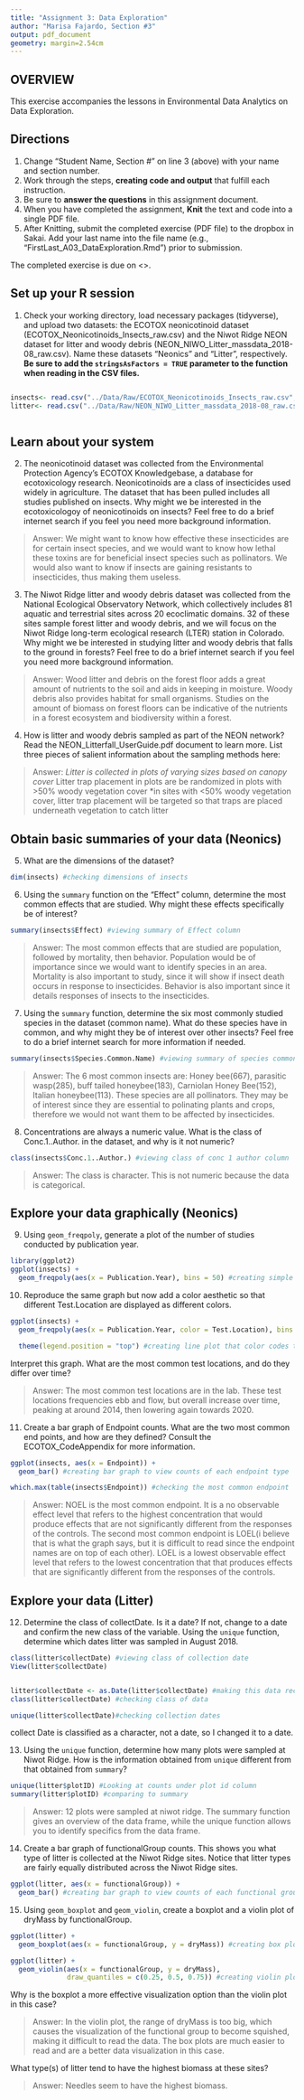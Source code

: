 ```yaml
---
title: "Assignment 3: Data Exploration"
author: "Marisa Fajardo, Section #3"
output: pdf_document
geometry: margin=2.54cm
---
```


## OVERVIEW

This exercise accompanies the lessons in Environmental Data Analytics on Data Exploration. 

## Directions
1. Change "Student Name, Section #" on line 3 (above) with your name and section number.
2. Work through the steps, **creating code and output** that fulfill each instruction.
3. Be sure to **answer the questions** in this assignment document.
4. When you have completed the assignment, **Knit** the text and code into a single PDF file.
5. After Knitting, submit the completed exercise (PDF file) to the dropbox in Sakai. Add your last name into the file name (e.g., "FirstLast_A03_DataExploration.Rmd") prior to submission.

The completed exercise is due on <>.


## Set up your R session

1. Check your working directory, load necessary packages (tidyverse), and upload two datasets: the ECOTOX neonicotinoid dataset (ECOTOX_Neonicotinoids_Insects_raw.csv) and the Niwot Ridge NEON dataset for litter and woody debris (NEON_NIWO_Litter_massdata_2018-08_raw.csv). Name these datasets "Neonics" and "Litter", respectively. **Be sure to add the `stringsAsFactors = TRUE` parameter to the function when reading in the CSV files.**
```r

```

```r
insects<- read.csv("../Data/Raw/ECOTOX_Neonicotinoids_Insects_raw.csv", stringsAsFactors = TRUE) #creating name for insects data set
litter<- read.csv("../Data/Raw/NEON_NIWO_Litter_massdata_2018-08_raw.csv", stringsAsFactors = TRUE) #creating name for litter data set



```
## Learn about your system

2. The neonicotinoid dataset was collected from the Environmental Protection Agency's ECOTOX Knowledgebase, a database for ecotoxicology research. Neonicotinoids are a class of insecticides used widely in agriculture. The dataset that has been pulled includes all studies published on insects. Why might we be interested in the ecotoxicologoy of neonicotinoids on insects? Feel free to do a brief internet search if you feel you need more background information. 

> Answer: We might want to know how effective these insecticides are for certain insect species, and we would want to know how lethal these toxins are for beneficial insect species such as pollinators. We would also want to know if insects are gaining resistants to insecticides, thus making them useless. 

3. The Niwot Ridge litter and woody debris dataset was collected from the National Ecological Observatory Network, which collectively includes 81 aquatic and terrestrial sites across 20 ecoclimatic domains. 32 of these sites sample forest litter and woody debris, and we will focus on the Niwot Ridge long-term ecological research (LTER) station in Colorado. Why might we be interested in studying litter and woody debris that falls to the ground in forests? Feel free to do a brief internet search if you feel you need more background information. 

> Answer: Wood litter and debris on the forest floor adds a great amount of nutrients to the soil and aids in keeping in moisture. Woody debris also provides habitat for small organisms. Studies on the amount of biomass on forest floors can be indicative of the nutrients in a forest ecosystem and biodiversity within a forest. 

4. How is litter and woody debris sampled as part of the NEON network? Read the NEON_Litterfall_UserGuide.pdf document to learn more. List three pieces of salient information about the sampling methods here: 

> Answer: 
*Litter is collected in plots of varying sizes based on canopy cover
*Litter trap placement in plots are be randomized in plots with >50% woody vegetation cover
*in sites with <50% woody vegetation cover, litter trap placement will be targeted so that traps are placed underneath vegetation to catch litter



## Obtain basic summaries of your data (Neonics)

5. What are the dimensions of the dataset?

```r

dim(insects) #checking dimensions of insects

```


6. Using the `summary` function on the "Effect" column, determine the most common effects that are studied. Why might these effects specifically be of interest?
```r
summary(insects$Effect) #viewing summary of Effect column


```

> Answer:  The most common effects that are studied are population, followed by mortality, then behavior. Population would be of importance since we would want to identify species in an area. Mortality is also important to study, since it will show if insect death occurs in response to insecticides. Behavior is also important since it details responses of insects to the insecticides. 

7. Using the `summary` function, determine the six most commonly studied species in the dataset (common name). What do these species have in common, and why might they be of interest over other insects? Feel free to do a brief internet search for more information if needed.

```r
summary(insects$Species.Common.Name) #viewing summary of species common name column

```

> Answer: The 6 most common insects are: Honey bee(667), parasitic wasp(285), buff tailed honeybee(183),  Carniolan Honey Bee(152), Italian honeybee(113). These species are all pollinators. They may be of interest since they are essential to polinating plants and crops, therefore we would not want them to be affected by insecticides. 

8. Concentrations are always a numeric value. What is the class of Conc.1..Author. in the dataset, and why is it not numeric?

```r
class(insects$Conc.1..Author.) #viewing class of conc 1 author column
```

> Answer: The class is character. This is not numeric because the data is categorical. 



## Explore your data graphically (Neonics)

9. Using `geom_freqpoly`, generate a plot of the number of studies conducted by publication year. 
```r
library(ggplot2)
ggplot(insects) +
  geom_freqpoly(aes(x = Publication.Year), bins = 50) #creating simple line plot of number of studies per publication year


```

10. Reproduce the same graph but now add a color aesthetic so that different Test.Location are displayed as different colors.
```r
ggplot(insects) +
  geom_freqpoly(aes(x = Publication.Year, color = Test.Location), bins = 50) +

  theme(legend.position = "top") #creating line plot that color codes test locations from the data 
```

Interpret this graph. What are the most common test locations, and do they differ over time?

> Answer: 
The most common test locations are in the lab. These test locations frequencies ebb and flow, but overall increase over time, peaking at around 2014, then lowering again towards 2020. 

11. Create a bar graph of Endpoint counts. What are the two most common end points, and how are they defined? Consult the ECOTOX_CodeAppendix for more information. 

```r
ggplot(insects, aes(x = Endpoint)) +
  geom_bar() #creating bar graph to view counts of each endpoint type

which.max(table(insects$Endpoint)) #checking the most common endpoint 
```

> Answer: NOEL is the most common endpoint. It is a no observable effect level that refers to the highest concentration that would produce effects that are not significantly different from the responses of the controls. The second most common endpoint is LOEL(i believe that is what the graph says, but it is difficult to read since the endpoint names are on top of each other). LOEL is a lowest observable effect level that refers to the lowest concentration that that produces effects that are significantly different from the responses of the controls. 
>

## Explore your data (Litter)

12. Determine the class of collectDate. Is it a date? If not, change to a date and confirm the new class of the variable. Using the `unique` function, determine which dates litter was sampled in August 2018. 
```r
class(litter$collectDate) #viewing class of collection date
View(litter$collectDate)


litter$collectDate <- as.Date(litter$collectDate) #making this data recognizable as a date
class(litter$collectDate) #checking class of data 

unique(litter$collectDate)#checking collection dates
```
collect Date is classified as a character, not a date, so I changed it to a date. 

13. Using the `unique` function, determine how many plots were sampled at Niwot Ridge. How is the information obtained from `unique` different from that obtained from `summary`?

```r
unique(litter$plotID) #Looking at counts under plot id column
summary(litter$plotID) #comparing to summary
```

> Answer: 12 plots were sampled at niwot ridge. The summary function gives an overview of the data frame, while the unique function allows you to identify specifics from the data frame. 

14. Create a bar graph of functionalGroup counts. This shows you what type of litter is collected at the Niwot Ridge sites. Notice that litter types are fairly equally distributed across the Niwot Ridge sites.
```r
ggplot(litter, aes(x = functionalGroup)) +
  geom_bar() #creating bar graph to view counts of each functional group type


```

15. Using `geom_boxplot` and `geom_violin`, create a boxplot and a violin plot of dryMass by functionalGroup. 
```r
ggplot(litter) +
  geom_boxplot(aes(x = functionalGroup, y = dryMass)) #creating box plot of drymass and functional group

ggplot(litter) +
  geom_violin(aes(x = functionalGroup, y = dryMass), 
              draw_quantiles = c(0.25, 0.5, 0.75)) #creating violin plot of drymass and functional group

```

Why is the boxplot a more effective visualization option than the violin plot in this case?

> Answer: In the violin plot, the range of dryMass is too big, which causes the visualization of the functional group to become squished, making it difficult to read the data. The box plots are much easier to read and are a better data visualization in this case. 

What type(s) of litter tend to have the highest biomass at these sites? 

> Answer: Needles seem to have the highest biomass.